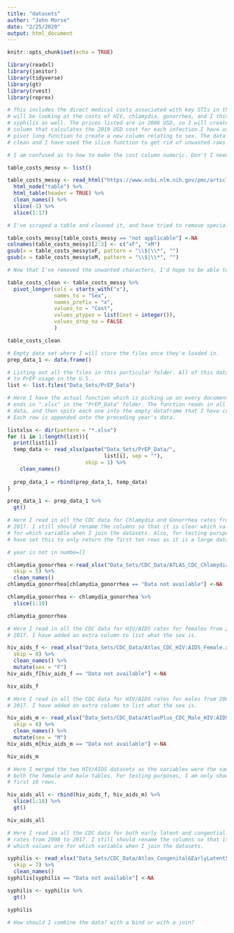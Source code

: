 ```yaml
---
title: "datasets"
author: "John Morse"
date: "2/25/2020"
output: html_document
---
```


```r
knitr::opts_chunk$set(echo = TRUE)
```

```r
library(readxl)
library(janitor)
library(tidyverse)
library(gt)
library(rvest)
library(reprex)
```

```r
# This includes the direct medical costs associated with key STIs in the U.S.. I
# will be looking at the costs of HIV, chlamydia, gonorrhea, and I think
# syphilis as well. The prices listed are in 2006 USD, so I will create another
# column that calculates the 2019 USD cost for each infection.I have used the
# pivot long function to create a new column relating to sex. The data should be
# clean and I have used the slice function to get rid of unwanted rows.
```


```r
# I am confused as to how to make the cost column numeric. Don't I need to get rid of special characters.

table_costs_messy <- list()

table_costs_messy <- read_html("https://www.ncbi.nlm.nih.gov/pmc/articles/PMC2426671/")%>% 
  html_node("table") %>% 
  html_table(header = TRUE) %>% 
  clean_names() %>% 
  slice(-1) %>% 
  slice(1:17)
```

```r
# I've scraped a table and cleaned it, and have tried to remove special characters from two collumns so that I will be able to convert those values to integers later. This part of the code does not throw error messages.

table_costs_messy[table_costs_messy == "not applicable"] <-NA
colnames(table_costs_messy)[2:3] <- c("xF", "xM")
gsub(x = table_costs_messy$xF, pattern = "\\$|\\*", "")
gsub(x = table_costs_messy$xM, pattern = "\\$|\\*", "")

# Now that I've removed the unwanted characters, I'd hope to be able to make a new table.This is where I get an error that I have not properly removed special characters.

table_costs_clean <- table_costs_messy %>%
  pivot_longer(cols = starts_with("x"),
               names_to = "Sex",
               names_prefix = "x",
               values_to = "Cost",
               values_ptypes = list(Cost = integer()),
               values_drop_na = FALSE
               )

table_costs_clean

```

```r
# Empty data set where I will store the files once they'e loaded in.
prep_data_1 <- data.frame()

# Listing out all the files in this particular folder. All of this data relates
# to PrEP usage in the U.S..
list <- list.files("Data_Sets/PrEP_Data")

# Here I have the actual function which is picking up on every document that
# ends in ".xlsx" in the "PrEP_Data" folder. The function reads in all of the
# data, and then spits each one into the empty dataframe that I have created.
# Each row is appended onto the preceding year's data.

listxlsx <- dir(pattern = "*.xlsx")
for (i in 1:length(list)){
  print(list[i])
  temp_data <- read_xlsx(paste("Data_Sets/PrEP_Data/",
                               list[i], sep = ""),
                         skip = 1) %>% 
    clean_names()
  
  prep_data_1 = rbind(prep_data_1, temp_data)
}

prep_data_1 <- prep_data_1 %>% 
  gt()
```

```r
# Here I read in all the CDC data for Chlamydia and Gonorrhea rates from 2000 to
# 2017. I still should rename the columns so that it is clear which values are
# for which variable when I join the datasets. Also, for testing pursposes, I
# have set this to only return the first ten rows as it is a large dataset.

# year is not in numbe=[]

chlamydia_gonorrhea <-read_xlsx("Data_Sets/CDC_Data/ATLAS_CDC_Chlamydia&Gonorrhea.xlsx",
  skip = 5) %>% 
  clean_names() 
chlamydia_gonorrhea[chlamydia_gonorrhea == "Data not available"] <-NA

chlamydia_gonorrhea <- chlamydia_gonorrhea %>% 
  slice(1:10) 

chlamydia_gonorrhea

```

```r
# Here I read in all the CDC data for HIV/AIDS rates for females from 2008 to
# 2017. I have added an extra column to list what the sex is.

hiv_aids_f <- read_xlsx("Data_Sets/CDC_Data/Atlas_CDC_HIV:AIDS_Female.xlsx",
  skip = 8) %>% 
  clean_names() %>% 
  mutate(sex = "F")
hiv_aids_f[hiv_aids_f == "Data not available"] <-NA

hiv_aids_f
```

```r
# Here I read in all the CDC data for HIV/AIDS rates for males from 2008 to
# 2017. I have added an extra column to list what the sex is.

hiv_aids_m <- read_xlsx("Data_Sets/CDC_Data/AtlasPlus_CDC_Male_HIV:AIDS.xlsx",
  skip = 8) %>% 
  clean_names() %>% 
  mutate(sex = "M")
hiv_aids_m[hiv_aids_m == "Data not available"] <-NA

hiv_aids_m

```

```r
# Here I merged the two HIV/AIDS datasets as the variables were the same for
# both the female and male tables. For testing purposes, I am only showing the
# first 10 rows.

hiv_aids_all <- rbind(hiv_aids_f, hiv_aids_m) %>%
  slice(1:10) %>% 
  gt()

hiv_aids_all
```


```r
# Here I read in all the CDC data for both early latent and congential syphilis
# rates from 2008 to 2017. I still should rename the columns so that it is clear
# which values are for which variable when I join the datasets.

syphilis <- read_xlsx("Data_Sets/CDC_Data/Atlas_Congenital&EarlyLatentSyphilis.xlsx",
  skip = 7) %>% 
  clean_names()
syphilis[syphilis == "Data not available"] <-NA

syphilis <- syphilis %>% 
  gt()

syphilis
```

```r
# How should I combine the data? with a bind or with a join?
```

